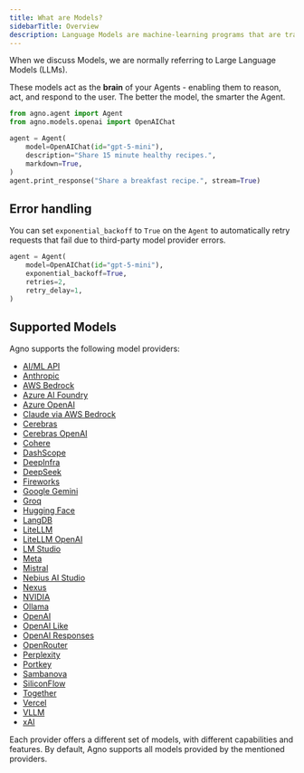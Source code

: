 ```yaml
---
title: What are Models?
sidebarTitle: Overview
description: Language Models are machine-learning programs that are trained to understand natural language and code.
---
```


When we discuss Models, we are normally referring to Large Language Models (LLMs).

These models act as the **brain** of your Agents - enabling them to reason, act, and respond to the user. The better the model, the smarter the Agent.

```python
from agno.agent import Agent
from agno.models.openai import OpenAIChat

agent = Agent(
    model=OpenAIChat(id="gpt-5-mini"),
    description="Share 15 minute healthy recipes.",
    markdown=True,
)
agent.print_response("Share a breakfast recipe.", stream=True)
```

## Error handling

You can set `exponential_backoff` to `True` on the `Agent` to automatically retry requests that fail due to third-party model provider errors.

```python
agent = Agent(
    model=OpenAIChat(id="gpt-5-mini"),
    exponential_backoff=True,
    retries=2,
    retry_delay=1,
)
```

## Supported Models

Agno supports the following model providers:

- [AI/ML API](/concepts/models/aimlapi)
- [Anthropic](/concepts/models/anthropic)
- [AWS Bedrock](/concepts/models/aws-bedrock)
- [Azure AI Foundry](/concepts/models/azure-ai-foundry)
- [Azure OpenAI](/concepts/models/azure-openai)
- [Claude via AWS Bedrock](/concepts/models/aws-claude)
- [Cerebras](/concepts/models/cerebras)
- [Cerebras OpenAI](/concepts/models/cerebras_openai)
- [Cohere](/concepts/models/cohere)
- [DashScope](/concepts/models/dashscope)
- [DeepInfra](/concepts/models/deepinfra)
- [DeepSeek](/concepts/models/deepseek)
- [Fireworks](/concepts/models/fireworks)
- [Google Gemini](/concepts/models/google)
- [Groq](/concepts/models/groq)
- [Hugging Face](/concepts/models/huggingface)
- [LangDB](/concepts/models/langdb)
- [LiteLLM](/concepts/models/litellm)
- [LiteLLM OpenAI](/concepts/models/litellm_openai)
- [LM Studio](/concepts/models/lmstudio)
- [Meta](/concepts/models/meta)
- [Mistral](/concepts/models/mistral)
- [Nebius AI Studio](/concepts/models/nebius)
- [Nexus](/concepts/models/nexus)
- [NVIDIA](/concepts/models/nvidia)
- [Ollama](/concepts/models/ollama)
- [OpenAI](/concepts/models/openai)
- [OpenAI Like](/concepts/models/openai-like)
- [OpenAI Responses](/concepts/models/openai-responses)
- [OpenRouter](/concepts/models/openrouter)
- [Perplexity](/concepts/models/perplexity)
- [Portkey](/concepts/models/portkey)
- [Sambanova](/concepts/models/sambanova)
- [SiliconFlow](/concepts/models/siliconflow)
- [Together](/concepts/models/together)
- [Vercel](/concepts/models/vercel)
- [VLLM](/concepts/models/vllm)
- [xAI](/concepts/models/xai)

Each provider offers a different set of models, with different capabilities and features. By default, Agno supports all models provided by the mentioned providers.
